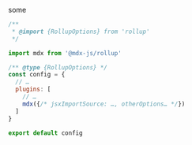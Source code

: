 some

```js
/**
 * @import {RollupOptions} from 'rollup'
 */

import mdx from '@mdx-js/rollup'

/** @type {RollupOptions} */
const config = {
  // …
  plugins: [
    // …
    mdx({/* jsxImportSource: …, otherOptions… */})
  ]
}

export default config
```

